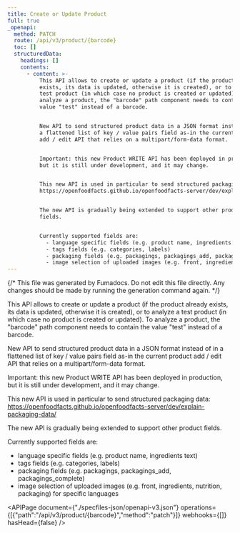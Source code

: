 ```yaml
---
title: Create or Update Product
full: true
_openapi:
  method: PATCH
  route: /api/v3/product/{barcode}
  toc: []
  structuredData:
    headings: []
    contents:
      - content: >-
          This API allows to create or update a product (if the product already
          exists, its data is updated, otherwise it is created), or to analyze a
          test product (in which case no product is created or updated). To
          analyze a product, the "barcode" path component needs to contain the
          value "test" instead of a barcode.


          New API to send structured product data in a JSON format instead of in
          a flattened list of key / value pairs field as-in the current product
          add / edit API that relies on a multipart/form-data format.


          Important: this new Product WRITE API has been deployed in production,
          but it is still under development, and it may change.


          This new API is used in particular to send structured packaging data:
          https://openfoodfacts.github.io/openfoodfacts-server/dev/explain-packaging-data/


          The new API is gradually being extended to support other product
          fields.


          Currently supported fields are:
            - language specific fields (e.g. product name, ingredients text)
            - tags fields (e.g. categories, labels)
            - packaging fields (e.g. packagings, packagings_add, packagings_complete)
            - image selection of uploaded images (e.g. front, ingredients, nutrition, packaging) for specific languages
---
```


{/* This file was generated by Fumadocs. Do not edit this file directly. Any changes should be made by running the generation command again. */}

This API allows to create or update a product (if the product already exists, its data is updated, otherwise it is created), or to analyze a test product (in which case no product is created or updated). To analyze a product, the "barcode" path component needs to contain the value "test" instead of a barcode.

New API to send structured product data in a JSON format instead of in a flattened list of key / value pairs field as-in the current product add / edit API that relies on a multipart/form-data format.

Important: this new Product WRITE API has been deployed in production, but it is still under development, and it may change.

This new API is used in particular to send structured packaging data: https://openfoodfacts.github.io/openfoodfacts-server/dev/explain-packaging-data/

The new API is gradually being extended to support other product fields.

Currently supported fields are:
  - language specific fields (e.g. product name, ingredients text)
  - tags fields (e.g. categories, labels)
  - packaging fields (e.g. packagings, packagings_add, packagings_complete)
  - image selection of uploaded images (e.g. front, ingredients, nutrition, packaging) for specific languages

<APIPage document={"./specfiles-json/openapi-v3.json"} operations={[{"path":"/api/v3/product/{barcode}","method":"patch"}]} webhooks={[]} hasHead={false} />
